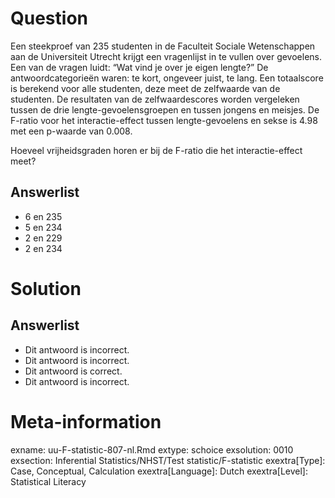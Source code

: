 Question
========
  
Een steekproef van 235 studenten in de Faculteit Sociale Wetenschappen aan de Universiteit Utrecht krijgt een vragenlijst in te vullen over gevoelens. Een van de vragen luidt: “Wat vind je over je eigen lengte?” De antwoordcategorieën waren: te kort, ongeveer juist, te lang. Een totaalscore is berekend voor alle studenten, deze meet de zelfwaarde van de studenten. De resultaten van de zelfwaardescores worden vergeleken tussen de drie lengte-gevoelensgroepen en tussen jongens en meisjes. De F-ratio voor het interactie-effect tussen lengte-gevoelens en sekse is 4.98 met een p-waarde van 0.008. 

Hoeveel vrijheidsgraden horen er bij de F-ratio die het interactie-effect meet?

  
Answerlist
----------
* 6 en 235
* 5 en 234
* 2 en 229
* 2 en 234

Solution
========

Answerlist
----------
* Dit antwoord is incorrect.
* Dit antwoord is incorrect.
* Dit antwoord is correct.
* Dit antwoord is incorrect.

Meta-information
================
exname: uu-F-statistic-807-nl.Rmd
extype: schoice
exsolution: 0010
exsection: Inferential Statistics/NHST/Test statistic/F-statistic
exextra[Type]: Case, Conceptual, Calculation
exextra[Language]: Dutch
exextra[Level]: Statistical Literacy